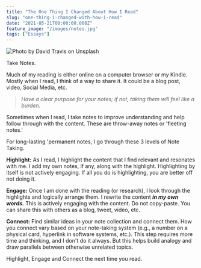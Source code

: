 ```yaml
---
title: "The One Thing I Changed About How I Read"
slug: "one-thing-i-changed-with-how-i-read"
date: "2021-05-21T00:00:00.000Z"
feature_image: "/images/notes.jpg"
tags: ["Essays"]
---
```


![Photo by David Travis on Unsplash](/images/notes.jpg)

Take Notes.

Much of my reading is either online on a computer browser or my Kindle. Mostly when I read, I think of a way to share it. It could be a blog post, video, Social Media, etc.

> _Have a clear purpose for your notes; if not, taking them will feel like a burden._

Sometimes when I read, I take notes to improve understanding and help follow through with the content. These are throw-away notes or 'fleeting notes.'

For long-lasting 'permanent notes, I go through these 3 levels of Note Taking.

**Highlight:** As I read, I highlight the content that I find relevant and resonates with me. I add my own notes, if any, along with the highlight. Highlighting by itself is not actively engaging. If all you do is highlighting, you are better off not doing it.

**Engage:** Once I am done with the reading (or research), I look through the highlights and logically arrange them. I rewrite the content _**in my own words.**_ This is actively engaging with the content. Do not copy-paste. You can share this with others as a blog, tweet, video, etc.

**Connect:** Find similar ideas in your note collection and connect them. How you connect vary based on your note-taking system (e.g., a number on a physical card, hyperlink in software systems, etc.). This step requires more time and thinking, and I don't do it always. But this helps build analogy and draw parallels between otherwise unrelated topics.

Highlight, Engage and Connect the next time you read.